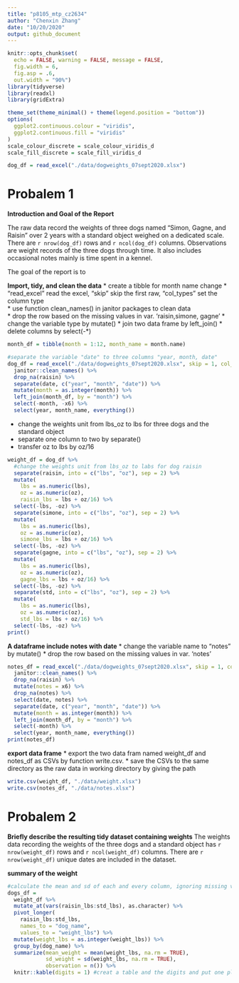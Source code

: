 ```yaml
---
title: "p8105_mtp_cz2634"
author: "Chenxin Zhang"
date: "10/20/2020"
output: github_document
---
```


```r
knitr::opts_chunk$set(
  echo = FALSE, warning = FALSE, message = FALSE,
  fig.width = 6,
  fig.asp = .6,
  out.width = "90%")
library(tidyverse)
library(readxl)
library(gridExtra)

theme_set(theme_minimal() + theme(legend.position = "bottom"))
options(
  ggplot2.continuous.colour = "viridis",
  ggplot2.continuous.fill = "viridis"
)
scale_colour_discrete = scale_colour_viridis_d
scale_fill_discrete = scale_fill_viridis_d
```


```r
dog_df = read_excel("./data/dogweights_07sept2020.xlsx")
```

# Probalem 1
**Introduction and Goal of the Report**

The raw data record the weights of three dogs named "Simon, Gagne, and Raisin" over 2 years with a standard object weighed on a dedicated scale. There are `r nrow(dog_df)` rows and `r ncol(dog_df)` columns. Observations are weight records of the three dogs through time.  It also includes occasional notes mainly  is time spent in a kennel.

The goal of the report is to 

**Import, tidy, and clean the data**
* create a tibble for month name change
* "read_excel" read the excel, "skip" skip the first raw, "col_types" set the column type  
* use function clean_names() in janitor packages to clean data  
* drop the row based on the missing values in var. 'raisin,simone, gagne'
* change the variable type by mutate()
* join two data frame by left_join()
* delete columns by select(-*)
```r
month_df = tibble(month = 1:12, month_name = month.name) 
```

```r
#separate the variable "date" to three columns "year, month, date"
dog_df = read_excel("./data/dogweights_07sept2020.xlsx", skip = 1, col_types = c("date", "guess", "guess", "guess", "guess", "text")) %>% 
  janitor::clean_names() %>% 
  drop_na(raisin) %>% 
  separate(date, c("year", "month", "date")) %>% 
  mutate(month = as.integer(month)) %>% 
  left_join(month_df, by = "month") %>% 
  select(-month, -x6) %>% 
  select(year, month_name, everything()) 
```

* change the weights unit from lbs_oz to lbs for three dogs and the standard object
* separate one column to two by separate()
* transfer oz to lbs by oz/16

```r
weight_df = dog_df %>% 
  #change the weights unit from lbs_oz to labs for dog raisin
  separate(raisin, into = c("lbs", "oz"), sep = 2) %>% 
  mutate(
    lbs = as.numeric(lbs),
    oz = as.numeric(oz),
    raisin_lbs = lbs + oz/16) %>% 
  select(-lbs, -oz) %>% 
  separate(simone, into = c("lbs", "oz"), sep = 2) %>% 
  mutate(
    lbs = as.numeric(lbs),
    oz = as.numeric(oz),
    simone_lbs = lbs + oz/16) %>% 
  select(-lbs, -oz) %>% 
  separate(gagne, into = c("lbs", "oz"), sep = 2) %>% 
  mutate(
    lbs = as.numeric(lbs),
    oz = as.numeric(oz),
    gagne_lbs = lbs + oz/16) %>% 
  select(-lbs, -oz) %>% 
  separate(std, into = c("lbs", "oz"), sep = 2) %>% 
  mutate(
    lbs = as.numeric(lbs),
    oz = as.numeric(oz),
    std_lbs = lbs + oz/16) %>% 
  select(-lbs, -oz) %>% 
print()
```


**A dataframe include notes with date**
* change the variable name to "notes" by mutate()
* drop the row based on the missing values in var. 'notes' 

```r
notes_df = read_excel("./data/dogweights_07sept2020.xlsx", skip = 1, col_types = c("date", "guess", "guess", "guess", "guess", "text")) %>% 
  janitor::clean_names() %>% 
  drop_na(raisin) %>%
  mutate(notes = x6) %>%
  drop_na(notes) %>%  
  select(date, notes) %>% 
  separate(date, c("year", "month", "date")) %>% 
  mutate(month = as.integer(month)) %>% 
  left_join(month_df, by = "month") %>% 
  select(-month) %>% 
  select(year, month_name, everything())
print(notes_df)
```

**export data frame**
* export the two data fram named weight_df and notes_df as CSVs by function write.csv. 
* save the CSVs to the same directory as the raw data in working directory by giving the path

```r
write.csv(weight_df, "./data/weight.xlsx")
write.csv(notes_df, "./data/notes.xlsx")
```

# Probalem 2
**Briefly describe the resulting tidy dataset containing weights**
The weights data recording the weights of the three dogs and a standard object has `r nrow(weight_df)` rows and `r ncol(weight_df)` columns.  There are `r nrow(weight_df)` unique dates are included in the dataset.

**summary of the weight**

```r
#calculate the mean and sd of each and every column, ignoring missing values
dogs_df = 
  weight_df %>% 
  mutate_at(vars(raisin_lbs:std_lbs), as.character) %>% 
  pivot_longer(
    raisin_lbs:std_lbs,
    names_to = "dog_name",
    values_to = "weight_lbs") %>% 
  mutate(weight_lbs = as.integer(weight_lbs)) %>% 
  group_by(dog_name) %>%
  summarize(mean_weight = mean(weight_lbs, na.rm = TRUE),
            sd_weight = sd(weight_lbs, na.rm = TRUE),
            observation = n()) %>% 
  knitr::kable(digits = 1) #creat a table and the digits and put one place to the decimal
```

